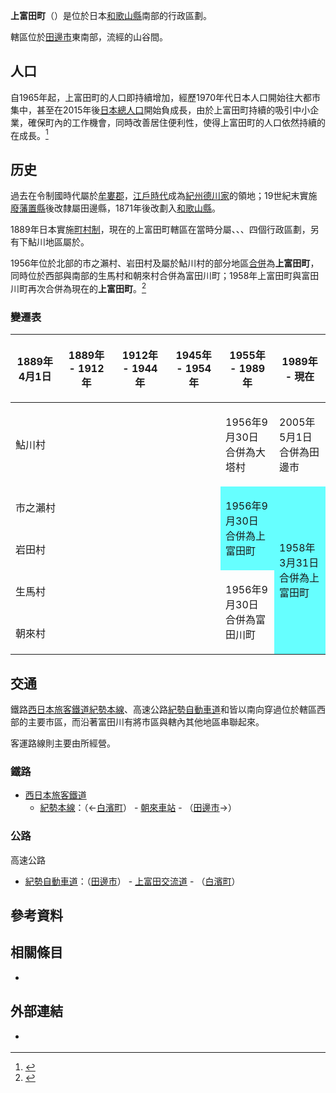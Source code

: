 {{日本町村
| 自治體名   = 上富田
| 町村       = 町
| 圖像       = [[File:Yagami-oji_sacred_arch.jpg|240px]]
| 圖像說明   = [[八上神社|八上神社]]（八上王子）
| 町村章     = [[File:Symbol_of_Kamitonda_Wakayama.svg|100px]]
| 日文原名   = 上富田町
| 平假名     = かみとんだちょう
| 羅馬字拼音 = Kamitonda-chō
| 都道府縣   = 和歌山縣
| 支廳       =
| 郡         = 西牟婁郡
| 編號       = 30404-2
| 面積       = 57.49
| 邊界未定   =
| 人口       = 15,561<ref>{{Cite web| url=http://www.town.kamitonda.lg.jp/| title=町的人口| publisher=上富田町公所| language=ja| accessdate=2019-11-23| archive-date=2022-01-20| archive-url=https://web.archive.org/web/20220120022321/https://www.town.kamitonda.lg.jp/| dead-url=no}}</ref>
| 統計時間   = 2019年10月31日
| 自治體     = [[田邊市|田邊市]]、[[白濱町|白濱町]]
| 樹         = [[楊梅|楊梅]]
| 花         = [[櫻花|櫻花]]
| 鳥         =
| 其他象徵物 =
| 其他象徵   =
| 首長       = 奧田誠
| 卸任日期   = 2022年2月4日
| 議員數     = 12
| 郵遞區號   = 649-2192
| 所在地     = 西牟婁郡上富田町朝來763番地
| 電話號碼   = 739-47-0550
| 外部連結   = {{url|http://www.town.kamitonda.lg.jp/}}
| 地圖       = [[File:Kamitonda_in_Wakayama_Prefecture_Ja.svg|250px]]
| 註記       =
}}

'''上富田町'''（{{jpn|j=上富田町|hg=かみとんだちょう|rm=Kamitonda chō|f=y}}）是位於日本[[和歌山縣|和歌山縣]]南部的行政區劃。

轄區位於[[田邊市|田邊市]]東南部，{{Tsl|ja|富田川 (和歌山県)|富田川 (和歌山縣)|富田川}}流經的山谷間。

== 人口 ==

自1965年起，上富田町的人口即持續增加，經歷1970年代日本人口開始往大都市集中，甚至在2015年後[[日本人口|日本總人口]]開始負成長，由於上富田町持續的吸引中小企業，確保町內的工作機會，同時改善居住便利性，使得上富田町的人口依然持續的在成長。<ref>{{Cite web| url=https://www.zck.or.jp/site/forum/14262.html| title=和歌山県上富田町／住民が誇りを持ち、住み続けたい町へ| date=2018-10-15| publisher=全國町村會| language=ja| accessdate=2019-12-25| archive-date=2021-05-14| archive-url=https://web.archive.org/web/20210514193541/https://www.zck.or.jp/site/forum/14262.html| dead-url=no}}</ref>

{{日本人口統計|location=Kamitonda, Wakayama|code=30404|name=上富田町}}

== 历史 ==

過去在令制國時代屬於[[牟婁郡|牟婁郡]]，[[江戶時代|江戶時代]]成為[[紀州德川家|紀州德川家]]{{Tsl|ja|御付家老}}{{Tsl|ja|三河安藤氏}}{{Tsl|ja|紀伊田辺藩|紀伊田邊藩}}的領地；19世紀末實施[[廢藩置縣|廢藩置縣]]後改隸屬田邊縣，1871年後改劃入[[和歌山縣|和歌山縣]]。

1889年日本實施[[町村制|町村制]]，現在的上富田町轄區在當時分屬{{Tsl|ja|生馬|生馬|生馬村}}、{{Tsl|ja|朝来村 (和歌山県)|朝來村 (和歌山縣)|朝來村}}、{{Tsl|ja|市ノ瀬 (上富田町)|市之瀨 (上富田町)|市之瀨村}}、{{Tsl|ja|岩田村 (和歌山県)|岩田村 (和歌山縣)|岩田村}}四個行政區劃，另有下鮎川地區屬於{{Tsl|ja|鮎川村 (和歌山県)|鮎川村 (和歌山縣)|鮎川村}}。

1956年位於北部的市之瀨村、岩田村及屬於鮎川村的部分地區[[市町村合併|合併]]為'''上富田町'''，同時位於西部與南部的生馬村和朝來村合併為富田川町；1958年上富田町與富田川町再次合併為現在的'''上富田町'''。<ref>{{Cite web| url=http://www.town.kamitonda.lg.jp/chosei/shoukai/shoukai/1678.html| title=上富田町について| date=2017-12-01| language=ja| publisher=上富田町公所| accessdate=2019-11-24}}</ref>

=== 變遷表 ===

{| class="wikitable" style="font-size:x-small;"
|-
! 1889年4月1日
! 1889年 - 1912年
! 1912年 - 1944年
! 1945年 - 1954年
! colspan=2 | 1955年 - 1989年
! 1989年 - 現在
! 現在
|-
| rowspan=2 colspan=4 | 鮎川村
| colspan=2 | 1956年9月30日<br />合併為大塔村
| colspan=2 | 2005年5月1日<br />合併為田邊市
|-
| rowspan=3 style="background-color:#6ff;" | 1956年9月30日<br />合併為上富田町
| rowspan=5 colspan=3 style="background-color:#6ff;" | 1958年3月31日<br />合併為上富田町
|-
| colspan=4 | 市之瀨村
|-
| colspan=4 | 岩田村
|-
| colspan=4 | 生馬村
| rowspan=2 | 1956年9月30日<br />合併為富田川町
|-
| colspan=4 | 朝來村
|}

== 交通 ==

鐵路[[西日本旅客鐵道|西日本旅客鐵道]][[紀勢本線|紀勢本線]]、高速公路[[紀勢自動車道|紀勢自動車道]]和{{Tsl|ja|国道42号|國道42號}}皆以南向穿過位於轄區西部的主要市區，而沿著富田川有{{Tsl|ja|国道311号|國道311號}}將市區與轄內其他地區串聯起來。

客運路線則主要由{{Tsl|ja|明光バス|明光巴士}}所經營。

=== 鐵路 ===

* [[西日本旅客鐵道|西日本旅客鐵道]]
** [[紀勢本線|紀勢本線]]：（←[[白濱町|白濱町]]） - [[朝來車站|朝來車站]] - （[[田邊市|田邊市]]→）

=== 公路 ===

; 高速公路
* [[紀勢自動車道|紀勢自動車道]]：（[[田邊市|田邊市]]） - [[上富田交流道|上富田交流道]] - （[[白濱町|白濱町]]）

== 參考資料 ==
{{Reflist}}

== 相關條目 ==
{{Commonscat|Kamitonda, Wakayama}}

* {{Tsl|ja|富田川 (和歌山県)|富田川 (和歌山縣)}}

== 外部連結 ==

* {{Ja}} {{Facebook|kamitondatown|上富田町公所}}

{{和歌山縣}}
{{Authority control}}